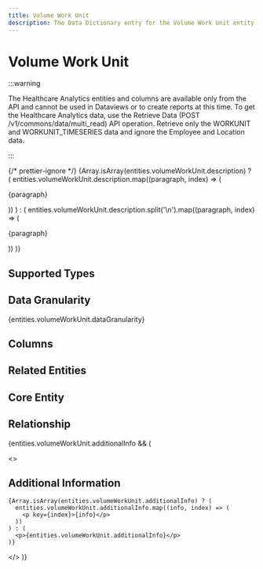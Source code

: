 ```yaml
---
title: Volume Work Unit
description: The Data Dictionary entry for the Volume Work Unit entity
---
```



# Volume Work Unit

:::warning

The Healthcare Analytics entities and columns are available only from the API and cannot be used in Dataviews or to create reports at this time. To get the Healthcare Analytics data, use the Retrieve Data (POST /v1/commons/data/multi_read) API operation. Retrieve only the WORKUNIT and WORKUNIT_TIMESERIES data and ignore the Employee and Location data.

:::

{/* prettier-ignore */}
{Array.isArray(entities.volumeWorkUnit.description) ? (
  entities.volumeWorkUnit.description.map((paragraph, index) => (
    <p key={index}>{paragraph}</p>
))
) : (
entities.volumeWorkUnit.description.split('\n').map((paragraph, index) => (

<p key={index}>{paragraph}</p>
)) )}

## Supported Types

<SupportedTypesTable supportedTypes={entities.volumeWorkUnit.supportedTypes} />

## Data Granularity

{entities.volumeWorkUnit.dataGranularity}

## Columns

<ColumnsTable columns={entities.volumeWorkUnit.columns} />

## Related Entities

<RelatedEntitiesList relatedEntities={entities.volumeWorkUnit.relatedEntities} />

## Core Entity

<CoreEntityTable coreEntities={entities.volumeWorkUnit.coreEntity} />

## Relationship

<RelationshipTable
  relationship={entities.volumeWorkUnit.relationship}
/>

{entities.volumeWorkUnit.additionalInfo && (

  <>
    <h2>Additional Information</h2>

    {Array.isArray(entities.volumeWorkUnit.additionalInfo) ? (
      entities.volumeWorkUnit.additionalInfo.map((info, index) => (
        <p key={index}>{info}</p>
      ))
    ) : (
      <p>{entities.volumeWorkUnit.additionalInfo}</p>
    )}

  </>
)}

